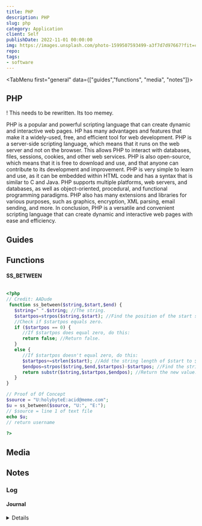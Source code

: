 ```yaml
---
title: PHP
description: PHP
slug: php
category: Application
client: Self
publishDate: 2022-11-01 00:00:00
img: https://images.unsplash.com/photo-1599507593499-a3f7d7d97667?fit=crop&w=1400&h=700&q=75
repo: 
tags:
- software
---
```



<MDXLayer title={frontmatter.title} description={frontmatter.description}>
<Widget img={frontmatter.img} skeleton={false}>
<MDXJS>


<TabMenu first="general" data={["guides","functions", "media", "notes"]}>

<TabData tail="block" data="general">

## PHP

! This needs to be rewritten. Its too memey.

PHP is a popular and powerful scripting language that can create dynamic and interactive web pages.
HP has many advantages and features that make it a widely-used, free, and efficient tool for web development. 
PHP is a server-side scripting language, which means that it runs on the web server and not on the browser. 
This allows PHP to interact with databases, files, sessions, cookies, and other web services.
PHP is also open-source, which means that it is free to download and use, and that anyone can contribute to its development and improvement. 
PHP is very simple to learn and use, as it can be embedded within HTML code and has a syntax that is similar to C and Java.
PHP supports multiple platforms, web servers, and databases, as well as object-oriented, procedural, and functional programming paradigms.
PHP also has many extensions and libraries for various purposes, such as graphics, encryption, XML parsing, email sending, and more.
In conclusion, PHP is a versatile and convenient scripting language that can create dynamic and interactive web pages with ease and efficiency.


</TabData>

<TabData data="guides">

## Guides

</TabData>


<TabData data="functions">

## Functions

#### SS_BETWEEN

```php

<?php
// Credit: AADude
 function ss_between($string,$start,$end) {
   $string=" ".$string; //The string.
   $startpos=strpos($string,$start); //Find the position of the start string.
   //Check if $startpos equals zero.
   if ($startpos == 0) {
      //If $startpos does equal zero, do this:
      return false; //Return false.
   }
   else {
      //If $startpos doesn't equal zero, do this:
      $startpos+=strlen($start); //Add the string length of $start to $startpos.
      $endpos=strpos($string,$end,$startpos)-$startpos; //Find the string position of $end.
      return substr($string,$startpos,$endpos); //Return the new value.
   }
}

// Proof of Of Concept
$source = "U:holybyteE:acid@meme.com";
$u = ss_between($source, "U:", "E:");
// $source = line 1 of text file
echo $u;
// return username
 
?>

```
</TabData>

<TabData data="media">

## Media

</TabData>

<TabData data="notes">

## Notes

### Log

#### Journal

<Details data="2023-04-16">Updated PHP with tabs. </Details>

</TabData>
</TabMenu>

</MDXJS>
</Widget>
</MDXLayer>